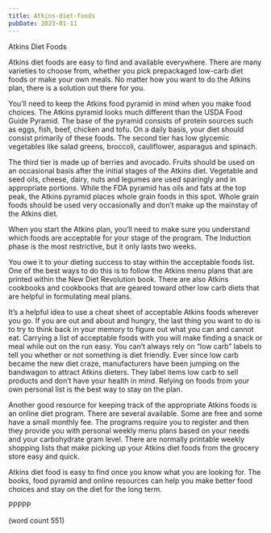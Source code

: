 ```yaml
---
title: Atkins-diet-foods
pubDate: 2023-01-11
---
```


Atkins Diet Foods

Atkins diet foods are easy to find and available everywhere. There are many varieties to choose from, whether you pick prepackaged low-carb diet foods or make your own meals. No matter how you want to do the Atkins plan, there is a solution out there for you. 

You’ll need to keep the Atkins food pyramid in mind when you make food choices. The Atkins pyramid looks much different than the USDA Food Guide Pyramid. The base of the pyramid consists of protein sources such as eggs, fish, beef, chicken and tofu. On a daily basis, your diet should consist primarily of these foods. The second tier has low glycemic vegetables like salad greens, broccoli, cauliflower, asparagus and spinach. 

The third tier is made up of berries and avocado. Fruits should be used on an occasional basis after the initial stages of the Atkins diet. Vegetable and seed oils, cheese, dairy, nuts and legumes are used sparingly and in appropriate portions. While the FDA pyramid has oils and fats at the top peak, the Atkins pyramid places whole grain foods in this spot. Whole grain foods should be used very occasionally and don’t make up the mainstay of the Atkins diet. 

When you start the Atkins plan, you’ll need to make sure you understand which foods are acceptable for your stage of the program. The Induction phase is the most restrictive, but it only lasts two weeks. 

You owe it to your dieting success to stay within the acceptable foods list. One of the best ways to do this is to follow the Atkins menu plans that are printed within the New Diet Revolution book. There are also Atkins cookbooks and cookbooks that are geared toward other low carb diets that are helpful in formulating meal plans.

It’s a helpful idea to use a cheat sheet of acceptable Atkins foods wherever you go. If you are out and about and hungry, the last thing you want to do is to try to think back in your memory to figure out what you can and cannot eat. Carrying a list of acceptable foods with you will make finding a snack or meal while out on the run easy. You can’t always rely on “low carb” labels to tell you whether or not something is diet friendly. Ever since low carb became the new diet craze, manufacturers have been jumping on the bandwagon to attract Atkins dieters. They label items low carb to sell products and don’t have your health in mind. Relying on foods from your own personal list is the best way to stay on the plan.

Another good resource for keeping track of the appropriate Atkins foods is an online diet program. There are several available. Some are free and some have a small monthly fee. The programs require you to register and then they provide you with personal weekly menu plans based on your needs and your carbohydrate gram level. There are normally printable weekly shopping lists that make picking up your Atkins diet foods from the grocery store easy and quick.

Atkins diet food is easy to find once you know what you are looking for. The books, food pyramid and online resources can help you make better food choices and stay on the diet for the long term.

PPPPP

(word count 551)